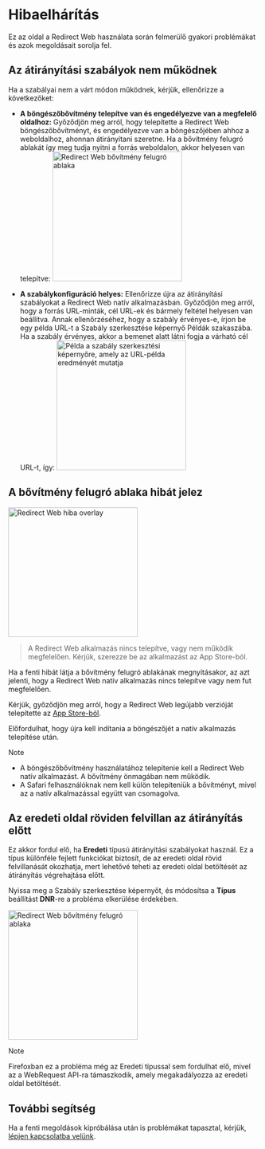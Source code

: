 
# Hibaelhárítás

Ez az oldal a Redirect Web használata során felmerülő gyakori problémákat és azok megoldásait sorolja fel.

<TOCInline toc={toc} />

## Az átirányítási szabályok nem működnek

Ha a szabályai nem a várt módon működnek, kérjük, ellenőrizze a következőket:

- **A böngészőbővítmény telepítve van és engedélyezve van a megfelelő oldalhoz:** Győződjön meg arról, hogy telepítette a Redirect Web böngészőbővítményt, és engedélyezve van a böngészőjében ahhoz a weboldalhoz, ahonnan átirányítani szeretne. Ha a bővítmény felugró ablakát így meg tudja nyitni a forrás weboldalon, akkor helyesen van telepítve:
    <Image src={ExtensionPopup} alt="Redirect Web bővítmény felugró ablaka" width="260" hasShadow/>

- **A szabálykonfiguráció helyes:** Ellenőrizze újra az átirányítási szabályokat a Redirect Web natív alkalmazásban. Győződjön meg arról, hogy a forrás URL-minták, cél URL-ek és bármely feltétel helyesen van beállítva. Annak ellenőrzéséhez, hogy a szabály érvényes-e, írjon be egy példa URL-t a Szabály szerkesztése képernyő Példák szakaszába. Ha a szabály érvényes, akkor a bemenet alatt látni fogja a várható cél URL-t, így:
    <Image src={RuleEditExampleResult} alt="Példa a szabály szerkesztési képernyőre, amely az URL-példa eredményét mutatja" width="260" hasShadow/>

## A bővítmény felugró ablaka hibát jelez

<Image src={ErrorOverlay} alt="Redirect Web hiba overlay" width="260" hasShadow hasRoundedCorners/>

> A Redirect Web alkalmazás nincs telepítve, vagy nem működik megfelelően.
> Kérjük, szerezze be az alkalmazást az App Store-ból.

Ha a fenti hibát látja a bővítmény felugró ablakának megnyitásakor, az azt jelenti, hogy a Redirect Web natív alkalmazás nincs telepítve vagy nem fut megfelelően.

Kérjük, győződjön meg arról, hogy a Redirect Web legújabb verzióját telepítette az [App Store-ból](https://apps.apple.com/app/id1571283503).

Előfordulhat, hogy újra kell indítania a böngészőjét a natív alkalmazás telepítése után.

> [!NOTE]
> * A böngészőbővítmény használatához telepítenie kell a Redirect Web natív alkalmazást. A bővítmény önmagában nem működik.
> * A Safari felhasználóknak nem kell külön telepíteniük a bővítményt, mivel az a natív alkalmazással együtt van csomagolva.

## Az eredeti oldal röviden felvillan az átirányítás előtt

Ez akkor fordul elő, ha **Eredeti** típusú átirányítási szabályokat használ. Ez a típus különféle fejlett funkciókat biztosít, de az eredeti oldal rövid felvillanását okozhatja, mert lehetővé teheti az eredeti oldal betöltését az átirányítás végrehajtása előtt.

Nyissa meg a Szabály szerkesztése képernyőt, és módosítsa a **Típus** beállítást **DNR**-re a probléma elkerülése érdekében.

<Image src={EditRuleDnr} alt="Redirect Web bővítmény felugró ablaka" height="260" hasShadow hasRoundedCorners/>

> [!NOTE]
> Firefoxban ez a probléma még az Eredeti típussal sem fordulhat elő, mivel az a WebRequest API-ra támaszkodik, amely megakadályozza az eredeti oldal betöltését.

## További segítség

Ha a fenti megoldások kipróbálása után is problémákat tapasztal, kérjük, [lépjen kapcsolatba velünk](/contact-us).
